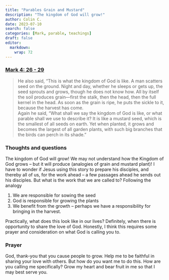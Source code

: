```yaml
---
title: "Parables Grain and Mustard"
description: "The kingdom of God will grow!"
author: Colin C.
date: 2023-07-10
search: false
categories: [Mark, parable, teachings]
draft: false
editor: 
  markdown: 
    wrap: 72
---
```


### [Mark 4: 26 - 29](https://www.bible.com/bible/111/MRK.4.NIV)

> He also said, “This is what the kingdom of God is like. A man scatters seed on the ground. Night and day, whether he sleeps or gets up, the seed sprouts and grows, though he does not know how. All by itself the soil produces grain—first the stalk, then the head, then the full kernel in the head. As soon as the grain is ripe, he puts the sickle to it, because the harvest has come.
> \
> Again he said, “What shall we say the kingdom of God is like, or what parable shall we use to describe it? It is like a mustard seed, which is the smallest of all seeds on earth. Yet when planted, it grows and becomes the largest of all garden plants, with such big branches that the birds can perch in its shade.”

### Thoughts and questions

The kingdom of God will grow! We may not understand how the Kingdom of God grows -- but it will produce (analogies of grain and mustard plant)!  I have to wonder if Jesus using this story to prepare his disciples, and thereby all of us, for the work ahead -- a few passages ahead he sends out his disciples.  But what is the work that we are called to? Following the analogy 

1. We are responsible for sowing the seed
2. God is responsible for growing the plants
3. We benefit from the growth -- perhaps we have a responsibility for bringing in the harvest.

Practically, what does this look like in our lives?  Definitely, when there is opportunity to share the love of God.  Honestly, I think this requires some prayer and consideration on what God is calling you to.




### Prayer

God, thank-you that you cause people to grow.  Help me to be faithful in sharing your love with others.  But how do you want me to do this.  How are you calling me specifically?  Grow my heart and bear fruit in me so that I may best serve you. 